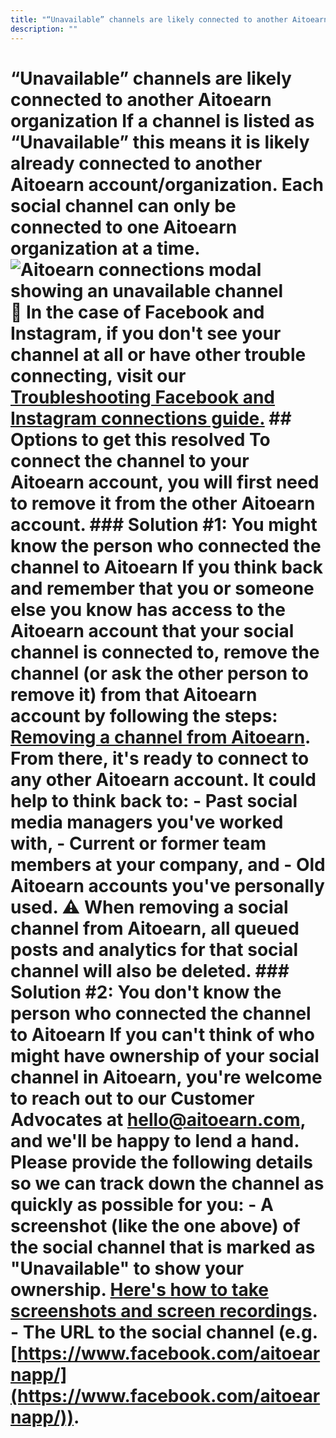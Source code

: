 ```yaml
---
title: "“Unavailable” channels are likely connected to another Aitoearn organization"
description: ""
---
```


<UpdatedAt />


# “Unavailable” channels are likely connected to another Aitoearn organization If a channel is listed as “Unavailable” this means it is likely already connected to another Aitoearn account/organization. Each social channel can only be connected to one Aitoearn organization at a time. ![Aitoearn connections modal showing an unavailable channel](//d33v4339jhl8k0.cloudfront.net/docs/assets/64cb6cf86d4a3e191f237e66/images/652ecbea25f84304750247b3/file-pvGKhW97ao.jpg) 📝 In the case of Facebook and Instagram, if you don't see your channel at all or have other trouble connecting, visit our [Troubleshooting Facebook and Instagram connections guide.](https://support.aitoearn.com//support.aitoearn.com/article/565-troubleshooting-facebook-and-instagram-connections) ## Options to get this resolved To connect the channel to your Aitoearn account, you will first need to remove it from the other Aitoearn account. ### Solution #1: You might know the person who connected the channel to Aitoearn If you think back and remember that you or someone else you know has access to the Aitoearn account that your social channel is connected to, remove the channel (or ask the other person to remove it) from that Aitoearn account by following the steps: [Removing a channel from Aitoearn](https://aitoearn.helpscoutdocs.com/article/575-removing-a-channel-from-aitoearn). From there, it's ready to connect to any other Aitoearn account. It could help to think back to: - Past social media managers you've worked with, - Current or former team members at your company, and - Old Aitoearn accounts you've personally used. ⚠️ When removing a social channel from Aitoearn, all queued posts and analytics for that social channel will also be deleted. ### Solution #2: You don't know the person who connected the channel to Aitoearn If you can't think of who might have ownership of your social channel in Aitoearn, you're welcome to reach out to our Customer Advocates at [hello@aitoearn.com](mailto:hello@aitoearn.com), and we'll be happy to lend a hand. Please provide the following details so we can track down the channel as quickly as possible for you: - A screenshot (like the one above) of the social channel that is marked as "Unavailable" to show your ownership. [Here's how to take screenshots and screen recordings](https://aitoearn.helpscoutdocs.com/article/513-tips-on-taking-screenshots-and-screen-recordings). - The URL to the social channel (e.g. [https://www.facebook.com/aitoearnapp/](https://www.facebook.com/aitoearnapp/)).